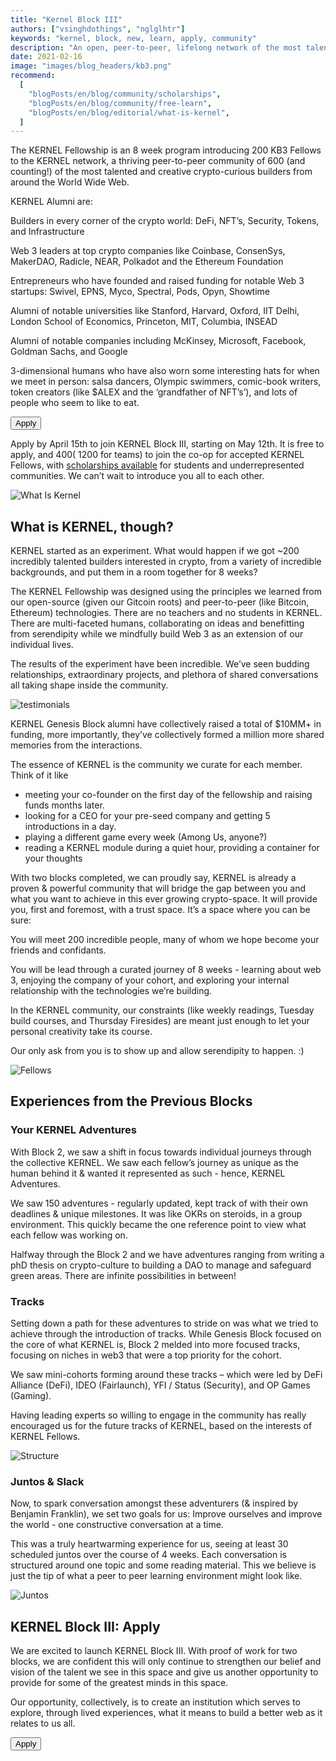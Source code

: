 ```yaml
---
title: "Kernel Block III"
authors: ["vsinghdothings", "nglglhtr"]
keywords: "kernel, block, new, learn, apply, community"
description: "An open, peer-to-peer, lifelong network of the most talented individuals in the blockchain space."
date: 2021-02-16
image: "images/blog_headers/kb3.png"
recommend:
  [
    "blogPosts/en/blog/community/scholarships",
    "blogPosts/en/blog/community/free-learn",
    "blogPosts/en/blog/editorial/what-is-kernel",
  ]
---
```


The KERNEL Fellowship is an 8 week program introducing 200 KB3 Fellows to the KERNEL network, a thriving peer-to-peer community of 600 (and counting!) of the most talented and creative crypto-curious builders from around the World Wide Web.

KERNEL Alumni are:

<Process>

Builders in every corner of the crypto world: DeFi, NFT’s, Security, Tokens, and Infrastructure

Web 3 leaders at top crypto companies like Coinbase, ConsenSys, MakerDAO, Radicle, NEAR, Polkadot and the Ethereum Foundation

Entrepreneurs who have founded and raised funding for notable Web 3 startups: Swivel, EPNS, Myco, Spectral, Pods, Opyn, Showtime

Alumni of notable universities like Stanford, Harvard, Oxford, IIT Delhi, London School of Economics, Princeton, MIT, Columbia, INSEAD

Alumni of notable companies including McKinsey, Microsoft, Facebook, Goldman Sachs, and Google

3-dimensional humans who have also worn some interesting hats for when we meet in person: salsa dancers, Olympic swimmers, comic-book writers, token creators (like $ALEX and the ‘grandfather of NFT’s’), and lots of people who seem to like to eat.

</Process>

<Aligner center>
    <Button to="https://apply.kernel.community">Apply</Button>
</Aligner>

Apply by April 15th to join KERNEL Block III, starting on May 12th. It is free to apply, and $400 (~$1200 for teams) to join the co-op for accepted KERNEL Fellows, with [scholarships available](https://gitcoin.co/blog/t-kernel-scholarship/) for students and underrepresented communities. We can’t wait to introduce you all to each other.

<Aligner center>
    <Image alt="What Is Kernel" src="/images/blog_headers/what-is-kernel.png" />
</Aligner>

## What is KERNEL, though?

KERNEL started as an experiment. What would happen if we got ~200 incredibly talented builders interested in crypto, from a variety of incredible backgrounds, and put them in a room together for 8 weeks?

The KERNEL Fellowship was designed using the principles we learned from our open-source (given our Gitcoin roots) and peer-to-peer (like Bitcoin, Ethereum) technologies. There are no teachers and no students in KERNEL. There are multi-faceted humans, collaborating on ideas and benefitting from serendipity while we mindfully build Web 3 as an extension of our individual lives.

The results of the experiment have been incredible. We’ve seen budding relationships, extraordinary projects, and plethora of shared conversations all taking shape inside the community.

<Aligner center>
    <Image alt="testimonials" src="/images/blog_headers/testimonials.png" />
</Aligner>

KERNEL Genesis Block alumni have collectively raised a total of $10MM+ in funding, more importantly, they’ve collectively formed a million more shared memories from the interactions.

The essence of KERNEL is the community we curate for each member. Think of it like

- meeting your co-founder on the first day of the fellowship and raising funds months later.
- looking for a CEO for your pre-seed company and getting 5 introductions in a day.
- playing a different game every week (Among Us, anyone?)
- reading a KERNEL module during a quiet hour, providing a container for your thoughts

With two blocks completed, we can proudly say, KERNEL is already a proven & powerful community that will bridge the gap between you and what you want to achieve in this ever growing crypto-space. It will provide you, first and foremost, with a trust space. It’s a space where you can be sure:

<Process>

You will meet 200 incredible people, many of whom we hope become your friends and confidants.

You will be lead through a curated journey of 8 weeks - learning about web 3, enjoying the company of your cohort, and exploring your internal relationship with the technologies we’re building.

</Process>

In the KERNEL community, our constraints (like weekly readings, Tuesday build courses, and Thursday Firesides) are meant just enough to let your personal creativity take its course.

Our only ask from you is to show up and allow serendipity to happen. :)

<Aligner center>
    <Image alt="Fellows" src="/images/blog_headers/fellows.png" />
</Aligner>

## Experiences from the Previous Blocks 

### Your KERNEL Adventures

With Block 2, we saw a shift in focus towards individual journeys through the collective KERNEL. We saw each fellow’s journey as unique as the human behind it & wanted it represented as such - hence, KERNEL Adventures.

We saw 150 adventures - regularly updated, kept track of with their own deadlines & unique milestones. It was like OKRs on steroids, in a group environment. This quickly became the one reference point to view what each fellow was working on.

Halfway through the Block 2 and we have adventures ranging from writing a phD thesis on crypto-culture to building a DAO to manage and safeguard green areas. There are infinite possibilities in between!

### Tracks

Setting down a path for these adventures to stride on was what we tried to achieve through the introduction of tracks. While Genesis Block focused on the core of what KERNEL is, Block 2 melded into more focused tracks, focusing on niches in web3 that were a top priority for the cohort.

We saw mini-cohorts forming around these tracks – which were led by DeFi Alliance (DeFi), IDEO (Fairlaunch), YFI / Status (Security), and OP Games (Gaming).

Having leading experts so willing to engage in the community has really encouraged us for the future tracks of KERNEL, based on the interests of KERNEL Fellows.

<Aligner center>
    <Image alt="Structure" src="/images/blog_headers/structure.png" />
</Aligner>

### Juntos & Slack

Now, to spark conversation amongst these adventurers (& inspired by Benjamin Franklin), we set two goals for us: Improve ourselves and improve the world - one constructive conversation at a time.

This was a truly heartwarming experience for us, seeing at least 30 scheduled juntos over the course of 4 weeks. Each conversation is structured around one topic and some reading material. This we believe is just the tip of what a peer to peer learning environment might look like.

<Aligner center>
    <Image alt="Juntos" src="/images/blog_headers/juntos.png" />
</Aligner>

## KERNEL Block III: Apply

We are excited to launch KERNEL Block III. With proof of work for two blocks, we are confident this will only continue to strengthen our belief and vision of the talent we see in this space and give us another opportunity to provide for some of the greatest minds in this space.

Our opportunity, collectively, is to create an institution which serves to explore, through lived experiences, what it means to build a better web as it relates to us all.

<Aligner center>
    <Button to="https://apply.kernel.community">Apply</Button>
</Aligner>